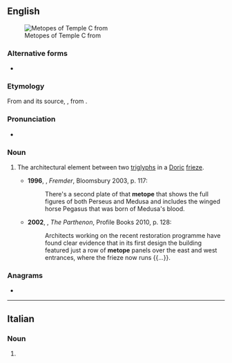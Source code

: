 ==English==
[[File:Metope_tempio_c_selinunte.jpg|thumb|Metopes of Temple C from {{w|Selinunte}}]]

===Alternative forms===
* {{alter|en|metopa||obsolete}}

===Etymology===
{{root|en|ine-pro|*h₃ekʷ-}}
From {{bor|en|la|metopa}} and its source, {{der|en|grc-koi|μετόπη}}, from {{af|grc|μετά|ὀπή|gloss1=between|gloss2=hole|nocat=1}}.

===Pronunciation===
* {{IPA|en|/ˈmɛtəʊp/|/ˈmɛtəpi/}}

===Noun===
{{en-noun}}

# {{lb|en|architecture}} The architectural element between two [[triglyph]]s in a [[Doric]] [[frieze]]. {{defdate|from 16th c.}}
#* '''1996''', {{w|Russell Hoban}}, ''Fremder'', Bloomsbury 2003, p. 117:
#*: There's a second plate of that '''metope''' that shows the full figures of both Perseus and Medusa and includes the winged horse Pegasus that was born of Medusa's blood.
#*'''2002''', {{w|Mary Beard}}, ''The Parthenon'', Profile Books 2010, p. 128:
#*:Architects working on the recent restoration programme have found clear evidence that in its first design the building featured just a row of '''metope''' panels over the east and west entrances, where the frieze now runs {{...}}.

===Anagrams===
* {{anagrams|en|a=eemopt|poemet}}

----

==Italian==

===Noun===
{{head|it|noun form|g=f}}

# {{plural of|it|metopa}}